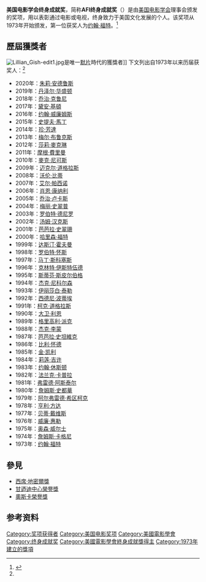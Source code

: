 {{NoteTA|G1=Show}}'''美国电影学会终身成就奖'''，简称'''AFI终身成就奖'''（'''{{lang-en|AFI Life Achievement Award}}'''）是由[[美国电影学会|美国电影学会]]理事会颁发的奖项，用以表彰通过电影或电视，终身致力于美国文化发展的个人。该奖项从1973年开始颁发，第一位获奖人为[[约翰·福特|约翰·福特]]。<ref name="AFI">{{Cite web |url=http://www.afi.com/laa |title=美国电影学会官方网站关于AFI终身成就奖介绍及历届获奖人名单 |accessdate=2019-10-02 |archive-date=2019-07-15 |archive-url=https://web.archive.org/web/20190715193440/http://www.afi.com/laa/ |dead-url=no }}</ref>

== 歷屆獲獎者 ==
[[File:Lillian_Gish-edit1.jpg|thumb]]是唯一[[默片|默片]]時代的獲獎者]]
下文列出自1973年以来历届获奖人：<ref name="AFI" />
* 2020年：[[朱莉·安德鲁斯|朱莉·安德鲁斯]]
* 2019年：[[丹泽尔·华盛顿|丹泽尔·华盛顿]]
* 2018年：[[乔治·克鲁尼|乔治·克鲁尼]]
* 2017年：[[黛安·基頓|黛安·基頓]]
* 2016年：[[约翰·威廉姆斯|约翰·威廉姆斯]]
* 2015年：[[史提夫·馬丁|史提夫·馬丁]]
* 2014年：[[珍·芳達|珍·芳達]]
* 2013年：[[梅尔·布鲁克斯|梅尔·布鲁克斯]]
* 2012年：[[莎莉·麥克琳|莎莉·麥克琳]]
* 2011年：[[摩根·費里曼|摩根·費里曼]]
* 2010年：[[麥克·尼可斯|麥克·尼可斯]]
* 2009年：[[迈克尔·道格拉斯|迈克尔·道格拉斯]]
* 2008年：[[沃伦·比蒂|沃伦·比蒂]]	
* 2007年：[[艾尔·帕西诺|艾尔·帕西诺]]	
* 2006年：[[肖恩·康纳利|肖恩·康纳利]]
* 2005年：[[乔治·卢卡斯|乔治·卢卡斯]]
* 2004年：[[梅丽·史翠普|梅丽·史翠普]]
* 2003年：[[罗伯特·德尼罗|罗伯特·德尼罗]]
* 2002年：[[汤姆·汉克斯|汤姆·汉克斯]]
* 2001年：[[芭芭拉·史翠珊|芭芭拉·史翠珊]]
* 2000年：[[哈里森·福特|哈里森·福特]]
* 1999年：[[达斯汀·霍夫曼|达斯汀·霍夫曼]]
* 1998年：[[罗伯特·怀斯|罗伯特·怀斯]]
* 1997年：[[马丁·斯科塞斯|马丁·斯科塞斯]]
* 1996年：[[克林特·伊斯特伍德|克林特·伊斯特伍德]]
* 1995年：[[斯蒂芬·斯皮尔伯格|斯蒂芬·斯皮尔伯格]]
* 1994年：[[杰克·尼科尔森|杰克·尼科尔森]]
* 1993年：[[伊丽莎白·泰勒|伊丽莎白·泰勒]]
* 1992年：[[西德尼·波蒂埃|西德尼·波蒂埃]]
* 1991年：[[柯克·道格拉斯|柯克·道格拉斯]]
* 1990年：[[大卫·利恩|大卫·利恩]]
* 1989年：[[格里高利·派克|格里高利·派克]]
* 1988年：[[杰克·李蒙|杰克·李蒙]]
* 1987年：[[芭芭拉·史坦維克|芭芭拉·史坦維克]]
* 1986年：[[比利·怀德|比利·怀德]]
* 1985年：[[金·凯利|金·凯利]]
* 1984年：[[莉莲·吉许|莉莲·吉许]]
* 1983年：[[约翰·休斯顿|约翰·休斯顿]]
* 1982年：[[法兰克·卡普拉|法兰克·卡普拉]]
* 1981年：[[弗雷德·阿斯泰尔|弗雷德·阿斯泰尔]]
* 1980年：[[詹姆斯·史都華|詹姆斯·史都華]]
* 1979年：[[阿尔弗雷德·希区柯克|阿尔弗雷德·希区柯克]]
* 1978年：[[亨利·方达|亨利·方达]]
* 1977年：[[贝蒂·戴维斯|贝蒂·戴维斯]]
* 1976年：[[威廉·惠勒|威廉·惠勒]]
* 1975年：[[奥森·威尔士|奥森·威尔士]]
* 1974年：[[詹姆斯·卡格尼|詹姆斯·卡格尼]]
* 1973年：[[约翰·福特|约翰·福特]]

== 參見 ==
* [[西席·地密爾獎|西席·地密爾獎]]
* [[甘迺迪中心榮譽獎|甘迺迪中心榮譽獎]]
* [[奧斯卡榮譽獎|奧斯卡榮譽獎]]

== 参考资料 ==
{{reflist}}
{{AFI終身成就獎}}
[[Category:奖项获得者|Category:奖项获得者]]
[[Category:美国电影奖项|Category:美国电影奖项]]
[[Category:美國電影學會|Category:美國電影學會]]
[[Category:终身成就奖|Category:终身成就奖]]
[[Category:美國電影學會終身成就獎得主|Category:美國電影學會終身成就獎得主]]
[[Category:1973年建立的獎項|Category:1973年建立的獎項]]